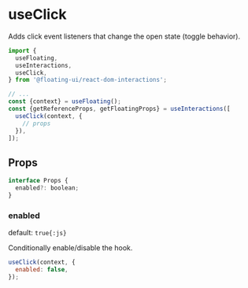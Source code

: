 # useClick

Adds click event listeners that change the open state (toggle
behavior).

```js /useClick/
import {
  useFloating,
  useInteractions,
  useClick,
} from '@floating-ui/react-dom-interactions';

// ...
const {context} = useFloating();
const {getReferenceProps, getFloatingProps} = useInteractions([
  useClick(context, {
    // props
  }),
]);
```

## Props

```js
interface Props {
  enabled?: boolean;
}
```

### enabled

default: `true{:js}`

Conditionally enable/disable the hook.

```js
useClick(context, {
  enabled: false,
});
```

